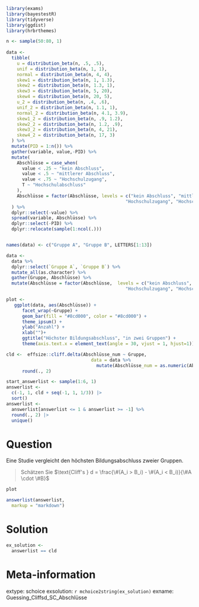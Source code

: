 ```r
library(exams)
library(bayestestR)
library(tidyverse)
library(ggdist)
library(hrbrthemes)

n <- sample(50:80, 1)
      
data <-
  tibble(
    u = distribution_beta(n, .5, .5),
    unif = distribution_beta(n, 1, 1),
    normal = distribution_beta(n, 4, 4),
    skew1 = distribution_beta(n, 1, 1.3),
    skew2 = distribution_beta(n, 1.3, 1),
    skew3 = distribution_beta(n, 5, 20),
    skew4 = distribution_beta(n, 20, 5),
    u_2 = distribution_beta(n, .4, .6),
    unif_2 = distribution_beta(n, 1.1, 1),
    normal_2 = distribution_beta(n, 4.1, 3.9),
    skew1_2 = distribution_beta(n, .9, 1.2),
    skew2_2 = distribution_beta(n, 1.2, .9),
    skew3_2 = distribution_beta(n, 4, 21),
    skew4_2 = distribution_beta(n, 17, 3)
  ) %>%
  mutate(PID = 1:n()) %>%
  gather(variable, value,-PID) %>%
  mutate(
    Abschlüsse = case_when(
      value < .25 ~ "kein Abschluss",
      value < .5 ~ "mittlerer Abschluss",
      value < .75 ~ "Hochschulzugang",
      T ~ "Hochschulabschluss"
    ),
    Abschlüsse = factor(Abschlüsse, levels = c("kein Abschluss", "mittlerer Abschluss",
                                             "Hochschulzugang", "Hochschulabschluss"))
  ) %>%
  dplyr::select(-value) %>%
  spread(variable, Abschlüsse) %>%
  dplyr::select(-PID) %>%
  dplyr::relocate(sample(1:ncol(.)))


names(data) <- c("Gruppe A", "Gruppe B", LETTERS[1:13])

data <-
  data %>%
  dplyr::select(`Gruppe A`, `Gruppe B`) %>%
  mutate_all(as.character) %>%
  gather(Gruppe, Abschlüsse) %>%
  mutate(Abschlüsse = factor(Abschlüsse,  levels = c("kein Abschluss", "mittlerer Abschluss",
                                             "Hochschulzugang", "Hochschulabschluss")))

plot <- 
   ggplot(data, aes(Abschlüsse)) + 
      facet_wrap(~Gruppe) +
      geom_bar(fill = "#8cd000", color = "#8cd000") +
      theme_ipsum() +
      ylab("Anzahl") +
      xlab("")+
      ggtitle("Höchster Bildungsabschluss", "in zwei Gruppen") +
      theme(axis.text.x = element_text(angle = 30, vjust = 1, hjust=1))

cld <-  effsize::cliff.delta(Abschlüsse_num ~ Gruppe, 
                                data = data %>% 
                                  mutate(Abschlüsse_num = as.numeric(Abschlüsse)))$estimate %>% 
      round(., 2)

start_answerlist <- sample(1:6, 1)
answerlist <- 
  c(-1, 1, cld + seq(-1, 1, 1/3)) |> 
  sort() 
answerlist <- 
  answerlist[answerlist <= 1 & answerlist >= -1] %>%
  round(., 2) |> 
  unique()
```

Question
========
Eine Studie vergleicht den höchsten Bildungsabschluss zweier Gruppen.

>  Schätzen Sie  $\text{Cliff's } d = \frac{\#(A_i > B_i) - \#(A_i < B_i)}{\#A \cdot \#B}$

```r
plot
```


```r
answerlist(answerlist,
  markup = "markdown")
```

Solution
========

```r
ex_solution <- 
  answerlist == cld
```



Meta-information
================
extype: schoice
exsolution: `r mchoice2string(ex_solution)`
exname: Guessing_Cliffsd_SC_Abschlüsse